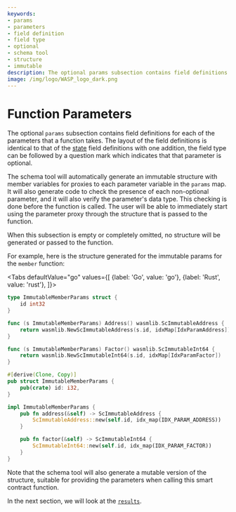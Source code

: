 ```yaml
---
keywords:
- params
- parameters
- field definition
- field type
- optional
- schema tool
- structure
- immutable
description: The optional params subsection contains field definitions for each of the parameters that a function takes.
image: /img/logo/WASP_logo_dark.png
---
```


# Function Parameters

The optional `params` subsection contains field definitions for each of the parameters
that a function takes. The layout of the field definitions is identical to that of
the [state](state.mdx) field definitions with one addition, the field type can be
followed by a question mark which indicates that that parameter is optional.

The schema tool will automatically generate an immutable structure with member variables
for proxies to each parameter variable in the `params` map. It will also generate code to
check the presence of each non-optional parameter, and it will also verify the parameter's
data type. This checking is done before the function is called. The user will be able to
immediately start using the parameter proxy through the structure that is passed to the
function.

When this subsection is empty or completely omitted, no structure will be generated or
passed to the function.

For example, here is the structure generated for the immutable params for the `member`
function:

<Tabs defaultValue="go"
    values={[
        {label: 'Go', value: 'go'},
        {label: 'Rust', value: 'rust'},
    ]}>

<TabItem value="go">

```go
type ImmutableMemberParams struct {
    id int32
}

func (s ImmutableMemberParams) Address() wasmlib.ScImmutableAddress {
    return wasmlib.NewScImmutableAddress(s.id, idxMap[IdxParamAddress])
}

func (s ImmutableMemberParams) Factor() wasmlib.ScImmutableInt64 {
    return wasmlib.NewScImmutableInt64(s.id, idxMap[IdxParamFactor])
}
```

</TabItem>
<TabItem value="rust">

```rust
#[derive(Clone, Copy)]
pub struct ImmutableMemberParams {
    pub(crate) id: i32,
}

impl ImmutableMemberParams {
    pub fn address(&self) -> ScImmutableAddress {
        ScImmutableAddress::new(self.id, idx_map(IDX_PARAM_ADDRESS))
    }

    pub fn factor(&self) -> ScImmutableInt64 {
        ScImmutableInt64::new(self.id, idx_map(IDX_PARAM_FACTOR))
    }
}
```

</TabItem>
</Tabs>

Note that the schema tool will also generate a mutable version of the structure, suitable
for providing the parameters when calling this smart contract function.

In the next section, we will look at the [`results`](results.mdx).
